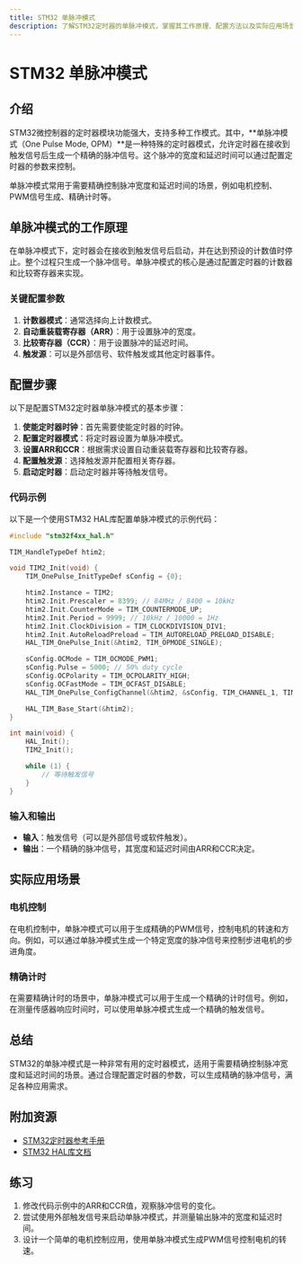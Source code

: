 ```yaml
---
title: STM32 单脉冲模式
description: 了解STM32定时器的单脉冲模式，掌握其工作原理、配置方法以及实际应用场景。
---
```


# STM32 单脉冲模式

## 介绍

STM32微控制器的定时器模块功能强大，支持多种工作模式。其中，**单脉冲模式（One Pulse Mode, OPM）**是一种特殊的定时器模式，允许定时器在接收到触发信号后生成一个精确的脉冲信号。这个脉冲的宽度和延迟时间可以通过配置定时器的参数来控制。

单脉冲模式常用于需要精确控制脉冲宽度和延迟时间的场景，例如电机控制、PWM信号生成、精确计时等。

## 单脉冲模式的工作原理

在单脉冲模式下，定时器会在接收到触发信号后启动，并在达到预设的计数值时停止。整个过程只生成一个脉冲信号。单脉冲模式的核心是通过配置定时器的计数器和比较寄存器来实现。

### 关键配置参数

1. **计数器模式**：通常选择向上计数模式。
2. **自动重装载寄存器（ARR）**：用于设置脉冲的宽度。
3. **比较寄存器（CCR）**：用于设置脉冲的延迟时间。
4. **触发源**：可以是外部信号、软件触发或其他定时器事件。

## 配置步骤

以下是配置STM32定时器单脉冲模式的基本步骤：

1. **使能定时器时钟**：首先需要使能定时器的时钟。
2. **配置定时器模式**：将定时器设置为单脉冲模式。
3. **设置ARR和CCR**：根据需求设置自动重装载寄存器和比较寄存器。
4. **配置触发源**：选择触发源并配置相关寄存器。
5. **启动定时器**：启动定时器并等待触发信号。

### 代码示例

以下是一个使用STM32 HAL库配置单脉冲模式的示例代码：

```c
#include "stm32f4xx_hal.h"

TIM_HandleTypeDef htim2;

void TIM2_Init(void) {
    TIM_OnePulse_InitTypeDef sConfig = {0};

    htim2.Instance = TIM2;
    htim2.Init.Prescaler = 8399; // 84MHz / 8400 = 10kHz
    htim2.Init.CounterMode = TIM_COUNTERMODE_UP;
    htim2.Init.Period = 9999; // 10kHz / 10000 = 1Hz
    htim2.Init.ClockDivision = TIM_CLOCKDIVISION_DIV1;
    htim2.Init.AutoReloadPreload = TIM_AUTORELOAD_PRELOAD_DISABLE;
    HAL_TIM_OnePulse_Init(&htim2, TIM_OPMODE_SINGLE);

    sConfig.OCMode = TIM_OCMODE_PWM1;
    sConfig.Pulse = 5000; // 50% duty cycle
    sConfig.OCPolarity = TIM_OCPOLARITY_HIGH;
    sConfig.OCFastMode = TIM_OCFAST_DISABLE;
    HAL_TIM_OnePulse_ConfigChannel(&htim2, &sConfig, TIM_CHANNEL_1, TIM_CHANNEL_2);

    HAL_TIM_Base_Start(&htim2);
}

int main(void) {
    HAL_Init();
    TIM2_Init();

    while (1) {
        // 等待触发信号
    }
}
```

### 输入和输出

- **输入**：触发信号（可以是外部信号或软件触发）。
- **输出**：一个精确的脉冲信号，其宽度和延迟时间由ARR和CCR决定。

## 实际应用场景

### 电机控制

在电机控制中，单脉冲模式可以用于生成精确的PWM信号，控制电机的转速和方向。例如，可以通过单脉冲模式生成一个特定宽度的脉冲信号来控制步进电机的步进角度。

### 精确计时

在需要精确计时的场景中，单脉冲模式可以用于生成一个精确的计时信号。例如，在测量传感器响应时间时，可以使用单脉冲模式生成一个精确的触发信号。

## 总结

STM32的单脉冲模式是一种非常有用的定时器模式，适用于需要精确控制脉冲宽度和延迟时间的场景。通过合理配置定时器的参数，可以生成精确的脉冲信号，满足各种应用需求。

## 附加资源

- [STM32定时器参考手册](https://www.st.com/resource/en/reference_manual/dm00031020-stm32f405-415-stm32f407-417-stm32f427-437-and-stm32f429-439-advanced-arm-based-32-bit-mcus-stmicroelectronics.pdf)
- [STM32 HAL库文档](https://www.st.com/en/embedded-software/stm32cubef4.html)

## 练习

1. 修改代码示例中的ARR和CCR值，观察脉冲信号的变化。
2. 尝试使用外部触发信号来启动单脉冲模式，并测量输出脉冲的宽度和延迟时间。
3. 设计一个简单的电机控制应用，使用单脉冲模式生成PWM信号控制电机的转速。
